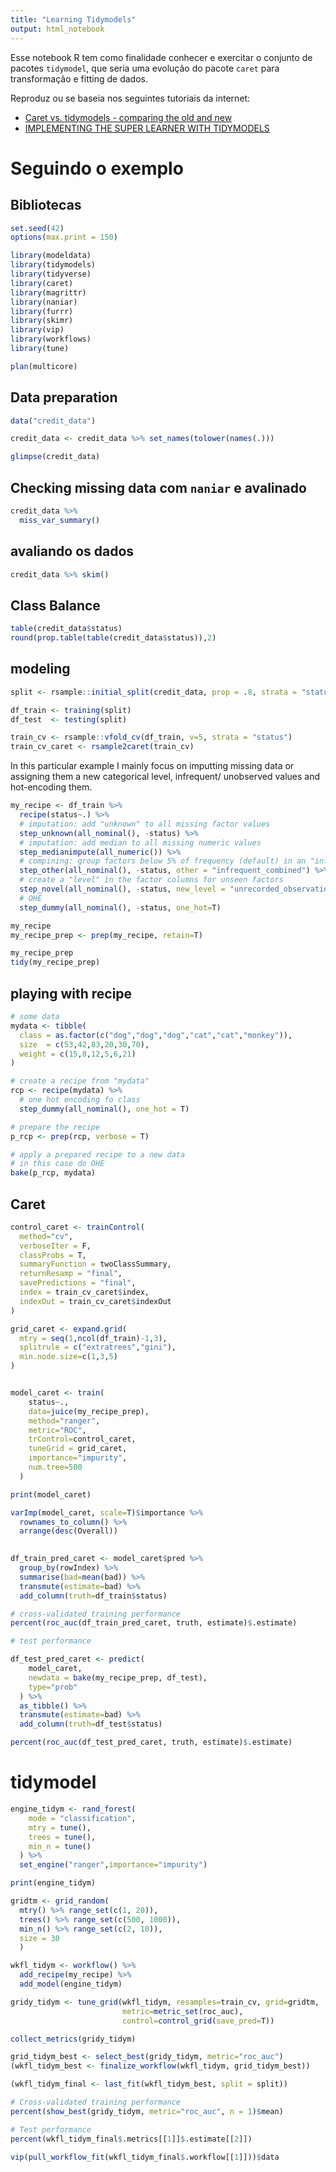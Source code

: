 ```yaml
---
title: "Learning Tidymodels"
output: html_notebook
---
```


Esse notebook R tem como finalidade conhecer e exercitar o conjunto de pacotes `tidymodel`, que seria uma evolução do pacote `caret` para transformação e fitting de dados.

Reproduz ou se baseia nos seguintes tutoriais da internet:

* [Caret vs. tidymodels - comparing the old and new](https://konradsemsch.netlify.app/2019/08/caret-vs-tidymodels-comparing-the-old-and-new/)
* [IMPLEMENTING THE SUPER LEARNER WITH TIDYMODELS](https://www.alexpghayes.com/blog/implementing-the-super-learner-with-tidymodels/)

# Seguindo o exemplo

## Bibliotecas

```r
set.seed(42)
options(max.print = 150)

library(modeldata)
library(tidymodels)
library(tidyverse)
library(caret)
library(magrittr)
library(naniar)
library(furrr)
library(skimr)
library(vip)
library(workflows)
library(tune)

plan(multicore)  
```

## Data preparation

```r

data("credit_data")

credit_data <- credit_data %>% set_names(tolower(names(.)))

glimpse(credit_data)

```

## Checking missing data com `naniar` e avalinado 

```r

credit_data %>% 
  miss_var_summary()

```

## avaliando os dados

```r

credit_data %>% skim()

```


## Class Balance

```r
table(credit_data$status)
round(prop.table(table(credit_data$status)),2)
```

## modeling

```r

split <- rsample::initial_split(credit_data, prop = .8, strata = "status")

df_train <- training(split)
df_test  <- testing(split)

train_cv <- rsample::vfold_cv(df_train, v=5, strata = "status")
train_cv_caret <- rsample2caret(train_cv)

```


In this particular example I mainly focus on imputting missing data or assigning them a new categorical level, infrequent/ unobserved values and hot-encoding them.


```r

my_recipe <- df_train %>% 
  recipe(status~.) %>% 
  # imputation: add "unknown" to all missing factor values
  step_unknown(all_nominal(), -status) %>% 
  # imputation: add median to all missing numeric values
  step_medianimpute(all_numeric()) %>% 
  # compining: group factors below 5% of frequency (default) in an "infrequent_combined"
  step_other(all_nominal(), -status, other = "infrequent_combined") %>% 
  # create a "level" in the factor columns for unseen factors
  step_novel(all_nominal(), -status, new_level = "unrecorded_observation") %>% 
  # OHE
  step_dummy(all_nominal(), -status, one_hot=T)

my_recipe
my_recipe_prep <- prep(my_recipe, retain=T)  

my_recipe_prep
tidy(my_recipe_prep)

```

## playing with recipe

```r
# some data
mydata <- tibble(
  class = as.factor(c("dog","dog","dog","cat","cat","monkey")),
  size  = c(53,42,83,20,30,70),
  weight = c(15,8,12,5,6,21)
)

# create a recipe from "mydata"
rcp <- recipe(mydata) %>% 
  # one hot encoding fo class
  step_dummy(all_nominal(), one_hot = T)

# prepare the recipe
p_rcp <- prep(rcp, verbose = T)

# apply a prepared recipe to a new data
# in this case do OHE
bake(p_rcp, mydata)

```

## Caret

```r

control_caret <- trainControl(
  method="cv", 
  verboseIter = F,
  classProbs = T, 
  summaryFunction = twoClassSummary,
  returnResamp = "final",
  savePredictions = "final",
  index = train_cv_caret$index,
  indexOut = train_cv_caret$indexOut
)

grid_caret <- expand.grid(
  mtry = seq(1,ncol(df_train)-1,3),
  splitrule = c("extratrees","gini"),
  min.node.size=c(1,3,5)
)


model_caret <- train(
    status~.,
    data=juice(my_recipe_prep), 
    method="ranger", 
    metric="ROC",
    trControl=control_caret, 
    tuneGrid = grid_caret,
    importance="impurity",
    num.tree=500
  )

print(model_caret)
```

```r

varImp(model_caret, scale=T)$importance %>% 
  rownames_to_column() %>% 
  arrange(desc(Overall))
  
```

```r

df_train_pred_caret <- model_caret$pred %>% 
  group_by(rowIndex) %>% 
  summarise(bad=mean(bad)) %>% 
  transmute(estimate=bad) %>% 
  add_column(truth=df_train$status)

# cross-validated training performance
percent(roc_auc(df_train_pred_caret, truth, estimate)$.estimate)

```
```r
# test performance

df_test_pred_caret <- predict(
    model_caret, 
    newdata = bake(my_recipe_prep, df_test),
    type="prob"
  ) %>% 
  as_tibble() %>% 
  transmute(estimate=bad) %>% 
  add_column(truth=df_test$status)

percent(roc_auc(df_test_pred_caret, truth, estimate)$.estimate)

```

# tidymodel

```r
engine_tidym <- rand_forest(
    mode = "classification",
    mtry = tune(),
    trees = tune(),
    min_n = tune()
  ) %>% 
  set_engine("ranger",importance="impurity")

print(engine_tidym)
```

```r
gridtm <- grid_random(
  mtry() %>% range_set(c(1, 20)),
  trees() %>% range_set(c(500, 1000)), 
  min_n() %>% range_set(c(2, 10)),
  size = 30
  )
```

```r

wkfl_tidym <- workflow() %>% 
  add_recipe(my_recipe) %>% 
  add_model(engine_tidym)

gridy_tidym <- tune_grid(wkfl_tidym, resamples=train_cv, grid=gridtm,
                         metric=metric_set(roc_auc),
                         control=control_grid(save_pred=T))

```

```r
collect_metrics(gridy_tidym)
```

```r

grid_tidym_best <- select_best(gridy_tidym, metric="roc_auc")
(wkfl_tidym_best <- finalize_workflow(wkfl_tidym, grid_tidym_best))
```

```r
(wkfl_tidym_final <- last_fit(wkfl_tidym_best, split = split))
```

```r
# Cross-validated training performance
percent(show_best(gridy_tidym, metric="roc_auc", n = 1)$mean)
```

```r
# Test performance
percent(wkfl_tidym_final$.metrics[[1]]$.estimate[[2]])
```

```r
vip(pull_workflow_fit(wkfl_tidym_final$.workflow[[1]]))$data
```

